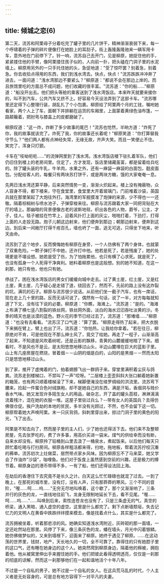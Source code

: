 ```yaml
---
---
---
```

title: 倾城之恋(6)
---






第二天，流苏和阿栗母子分着吃完了罐子里的几片饼干，精神渐渐衰弱下来，每一个呼啸着的子弹的碎片便像打在她脸上的耳刮子。街上轰隆轰隆驰来一辆军用卡车，意外地在门前停下了。铃一响，流苏自己去开门，见是柳原，她捉住他的手，紧紧搂住他的手臂，像阿栗搂住孩子似的，人向前一扑，把头磕在门洞子里的水泥墙上。柳原用另外的一只手托住她的头，急促地道："受了惊吓罢？别着急，别着急。你去收拾点得用的东西，我们到浅水湾去。快点，快点！"流苏跌跌冲冲奔了进去，一面问道："浅水湾那边不要紧么？"柳原道："都说不会在那边上岸的。而且旅馆里吃的方面总不成问题，他们收藏的很丰富。"流苏道："你的船……"柳原道："船没开出去。他们把头等舱的乘客送到了浅水湾饭店。本来昨天就要来接你的，叫不到汽车，公共汽车又挤不上。好容易今天设法弄到了这部卡车。"流苏哪里还定得下心整理行装，胡乱扎了个小包裹。柳原给了阿栗两个月的工钱，嘱咐她看家，两个人上了车，面朝下并排躺在运货的车厢里，上面蒙着黄绿色油布篷，一路颠簸着，把肘弯与膝盖上的皮都磨破了。

柳原叹道："这一炸，炸断了多少故事的尾巴！"流苏也怆然，半晌方道："炸死了你，我的故事就该完了。炸死了我，你的故事还长着呢！"柳原笑道："你打算替我守节么？"他们两人都有点神经失常，无缘无故，齐声大笑。而且一笑便止不住。笑完了，浑身只打颤。

卡车在"吱呦呃呃……"的流弹网里到了浅水湾。浅水湾饭店楼下驻扎着军队，他们仍旧住到楼上的老房间里。住定了，方才发现，饭店里储藏虽富，都是留着给兵吃的。除了罐头装的牛乳，牛羊肉，水果之外，还有一麻袋一麻袋的白面包，麸皮面包。分配给客人的，每餐只有两块苏打饼干，或是两块方糖，饿的大家奄奄一息。

先两日浅水湾还算平静，后来突然情势一变，渐渐火炽起来。楼上没有掩蔽物，众人容身不得，都下楼来，守在食堂里，食堂里大开着玻璃门，门前堆着沙袋，英国兵就在那里架起了大炮往外打。海湾里的军舰摸准了炮弹的来源，少不得也一一还敬。隔着棕榈树与喷水池子，子弹穿梭来往。柳原与流苏跟着大家一同把背贴在大厅的墙上。那幽暗的背景便像古老的波斯地毯，织出各色的人物，爵爷，公主，才子，佳人。毯子被挂在竹竿上，迎着风扑打上面的灰尘，啪啪打着，下劲打，打得上面的人走投无路。炮子儿朝这边射来，他们便奔到那边；朝那边射来，便奔到这边。到后来一间敞厅打得千疮百孔，墙也坍了一面，逃无可逃，只得坐下地来，听天由命。

流苏到了这个地步，反而懊悔她有柳原在身旁，一个人仿佛有了两个身体，也就蒙了双重危险。一颗子弹打不中她，还许打中他。他若是死了，若是残废了，她的处境更是不堪设想。她若是受了伤，为了怕拖累他，也只有横了心求死。就是死了，也没有孤身一个人死得干净爽利。她料着柳原也是这般想。别的她不知道，在这一刹那，她只有他，他也只有她。

停战了。困在浅水湾饭店的男女们缓缓向城中走去。过了黄土崖，红土崖，又是红土崖，黄土崖，几乎疑心是走错了道，绕回去了，然而不，先前的路上没有这炸裂的坑，满坑的石子。柳原与流苏很少说话。从前他们坐一截子汽车，也有一席话，现在走上几十里的路，反而无话可说了。偶然有一句话，说了一半，对方每每就知道了下文，没有往下说的必要。柳原道："你瞧，海滩上。"流苏道："是的。"海滩上布满了横七竖八割裂的铁丝网，铁丝网外面，淡白的海水汩汩吞吐淡黄的沙。冬季的晴天也是淡漠的蓝色。野火花的季节已经过去了。流苏道："那堵墙……"柳原道："也没有去看看。"流苏汉了口气道："算了罢。"柳原走得热了起来，把大衣脱下来搁在臂上，臂上也出了汗。流苏道："你怕热，让我给你拿着。"若在往日，柳原绝对不肯，可是他现在不那么绅士风了，竟交了给她。再走了一程子，山渐渐高了起来，不知道是风吹着树呢，还是云影的飘移，青黄的山麓缓缓地暗了下来。细看时，不是风也不是云，是太阳悠悠地移过山头，半边山麓埋在巨大的蓝影子里。山上有几座房屋在燃烧，冒着烟－－山阴的烟是白的，山阳的是黑烟－－然而太阳只是悠悠地移过山头。

到了家，推开了虚掩着的门，拍着翅膀飞出一群鸽子来。穿堂里满积着尘灰与鸽粪。流苏走到楼梯口，不禁叫了一声"哎呀。"二层楼上歪歪斜斜大张口躺着她新置的箱笼，也有两只顺着楼梯滚了下来，梯脚便淹没在绫罗绸缎的洪流里。流苏弯下腰来，捡起一件蜜合色衬绒旗袍，却不是她自己的东西，满是汗垢，香烟洞与贱价香水气味。她又发现许多陌生女人的用品，破杂志，开了盖的罐头荔枝，淋淋漓漓流着残汁，混在她的衣服一堆。这屋子里驻过兵么？--带有女人的英国兵？去得仿佛很仓促。挨户洗劫的本地的贫民，多半没有光顾过，不然，也不会留下这一切。柳原帮着她大声唤阿栗。末一只灰背鸽，斜刺里穿出来，掠过门洞子里的黄色的阳光，飞了出去。

阿栗是不知去向了，然而屋子里的主人们，少了她也还得活下去。他们来不及整顿房屋，先去张罗吃的，费了许多事，用高价买进一袋米。煤气的供给幸而没有断，自来水却没有。柳原拎了铅桶到山里去汲了一桶泉水，煮起饭来。以后他们每天只顾忙着吃喝与打扫房间。柳原各样粗活都来得，扫地，拖地板，帮着流苏拧绞沉重的褥单。流苏初次上灶做菜，居然带点家乡风味。因为柳原忘不了马来菜，她又学会了作油炸"沙袋"，咖哩鱼。他们对于饭食上虽然感到空前的兴趣，还是极力的撙节着。柳原身边的港币带得不多，一有了船，他们还得设法回上海。

在劫后的香港住下去究竟不是长久之计。白天这么忙忙碌碌也就混了过去。一到了晚上，在那死的城市里，没有灯，没有人声，只有那莽莽的寒风，三个不同的音阶，"喔……呵……呜……"无穷无尽地叫唤着，这个歇了，那个又渐渐响了，三条并行的灰色的龙，一直线地往前飞，龙身无限制地延长下去，看不见尾。"喔……呵……呜……"……叫唤到后来，索性连苍龙也没有了，只是三条虚无的气，真空的桥梁，通入黑暗，通入虚空的虚空。这里是什么都完了。剩下点断墙颓垣，失去记忆力的文明人在黄昏中跌跌绊绊摸来模去，像是找着点什么，其实是什么都完了。

流苏拥被坐着，听着那悲凉的风。她确实知道浅水湾附近，灰砖砌的那一面墙，一定还屹然站在那里。风停了下来，像三条灰色的龙，蟠在墙头，月光中闪着银鳞。她仿佛做梦似的，又来到墙根下，迎面来了柳原。她终于遇见了柳原。……在这动荡的世界里，钱财，地产，天长地久的一切，全不可靠了。靠得住的只有她腔子里的这口气，还有睡在她身边的这个人。她突然爬到柳原身边，隔着他的棉被，拥抱着他。他从被窝里伸出手来握住她的手。他们把彼此看得透明透亮，仅仅是一刹那的彻底的谅解，然而这一刹那够他们在一起和谐地活个十年八年。

不过是一个自私的男子，她不过是一个自私的女人。在这兵荒马乱的时代，个人主义者是无处容身的，可是总有地方容得下一对平凡的夫妻。